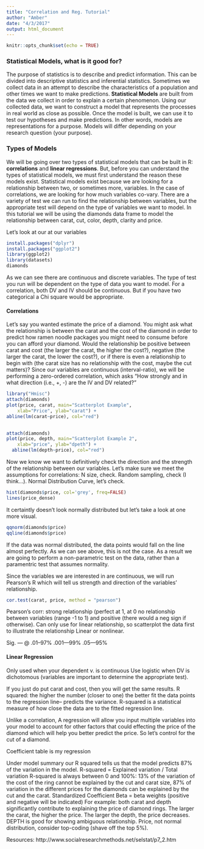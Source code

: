 ```yaml
---
title: "Correlation and Reg. Tutorial"
author: "Amber"
date: "4/3/2017"
output: html_document
---
```


```r
knitr::opts_chunk$set(echo = TRUE)
```

### Statistical Models, what is it good for?

The purpose of statistics is to describe and predict information. This can be divided into descriptive statistics and inferential statistics. Sometimes we collect data in an attempt to describe the characteristics of a population and other times we want to make predictions. 
__Statistical Models__ are built from the data we collect in order to explain a certain phenomenon. Using our collected data, we want to construct a model that represents the processes in real world as close as possible. Once the model is built, we can use it to test our hypotheses and make predictions. In other words, models are representations for a purpose. Models will differ depending on your research question (your purpose).

### Types of Models
We will be going over two types of statistical models that can be built in R: __correlations__ and __linear regressions__.
But, before you can understand the types of statistical models, we must first understand the reason these models exist. Statistical models exist because we are looking for a relationship between two, or sometimes more, variables.
In the case of correlations, we are looking for how much variables co-vary. There are a variety of test we can run to find the relationship between variables, but the appropriate test will depend on the type of variables we want to model. In this tutorial we will be using the diamonds data frame to model the relationship between carat, cut, color, depth, clarity and price. 

Let's look at our at our variables

```r
install.packages("dplyr")
install.packages("ggplot2")
library(ggplot2)
library(datasets)
diamonds 
```
As we can see there are continuous and discrete variables. The type of test you run will be dependent on the type of data you want to model. For a correlation, both DV and IV should be continuous. But if you have two categorical a Chi square would be appropriate. 

#### Correlations
Let's say you wanted estimate the price of a diamond. You might ask what the relationship is between the carat and the cost of the diamond in order to predict how ramen noodle packages you might need to consume before you can afford your diamond. Would the relationship be positive between carat and cost (the larger the carat, the higher the cost?), negative (the larger the carat, the lower the cost?), or if there is even a relationship to begin with (the carat size has no relationship with the cost, maybe the cut matters)?
Since our variables are continuous (interval-ratio), we will be performing a zero-ordered correlation, which asks "How strongly and in what direction (i.e., +, -) are the IV and DV related?" 

```r
library("Hmisc")
attach(diamonds)
plot(price, carat, main="Scatterplot Example", 
  	xlab="Price", ylab="carat") +
abline(lm(carat~price), col="red")
  
```

```r
attach(diamonds)
plot(price, depth, main="Scatterplot Example 2", 
  	xlab="price", ylab="dpeth") +
  abline(lm(depth~price), col="red")
```
Now we know we want to definitively check the direction and the strength of the relationship between our variables.
Let's make sure we meet the assumptions for correlations:
N size, check.
Random sampling, check (I think...).
Normal Distribution Curve, let's check. 

```r
hist(diamonds$price, col='grey', freq=FALSE)
lines(price_dense)
```
It certaintly doesn't look normally distributed but let's take a look at one more visual.
```r
qqnorm(diamonds$price)
qqline(diamonds$price)

```
If the data was normal distributed, the data points would fall on the line almost perfectly. As we can see above, this is not the case. 
As a result we are going to perform a non-parametric test on the data, rather than a paramentric test that assumes normality. 

Since the variables we are interested in are continuous, we will run Pearson's R which will tell us strength and direction of the variables' relationship. 


```r
cor.test(carat, price, method = "pearson")
```

Pearson’s corr: strong relationship (perfect at 1, at 0 no relationship between variables (range -1 to 1) and positive (there would a neg sign if otherwise).  Can only use for linear relationship, so scatterplot the data first to illustrate the relationship Linear or nonlinear. 

Sig. ---  @ .01--97%
	.001---99%
	.05---95% 

#### Linear Regression
Only used when your dependent v. is continuous
Use logistic when DV is dichotomous 
(variables are important to determine the appropriate test). 

If you just do put carat and cost, then you will get the same results.
R squared: the higher the number (closer to one) the better fit the data points to the regression line-- predicts the variance.
R-squared is a statistical measure of how close the data are to the fitted regression line. 

Unlike a correlation, A regression will allow you input multiple variables into your model to account for other factors that could effecting the price of the diamond which will help you better predict the price. So let’s control for the cut of a diamond.

Coefficient table is my regression   

Under model summary our R squared tells us that the model predicts 87% of the variation in the model. 
R-squared = Explained variation / Total variation
R-squared is always between 0 and 100%:
13% of the variation of the cost of the ring cannot be explained by the cut and carat size, 87% of variation in the different prices for the diamonds can be explained by the cut and the carat.
Standardized Coefficient Beta = beta weights (positive and negative will be indicated) For example: both carat and depth significantly contribute to explaining the price of diamond rings. The larger the carat, the higher the price. The larger the depth, the price decreases. 
DEPTH is good for showing ambiguous relationship. 
Price, not normal distribution, consider top-coding (shave off the top 5%). 




Resources: http://www.socialresearchmethods.net/selstat/p7_2.htm


